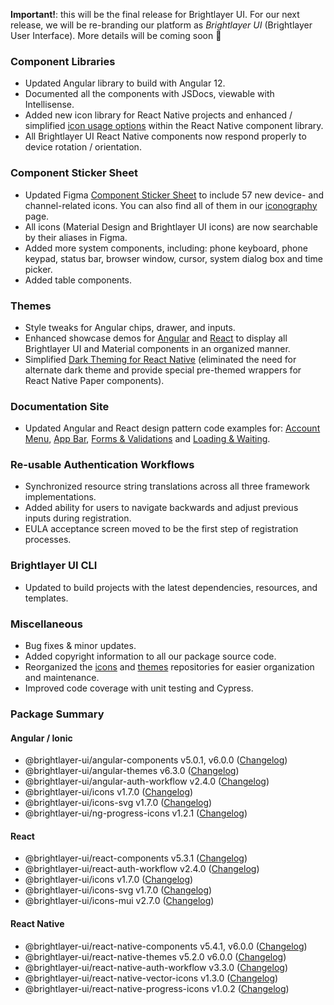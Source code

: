 **Important!**: this will be the final release for Brightlayer UI. For our next release, we will be re-branding our platform as _Brightlayer UI_ (Brightlayer User Interface). More details will be coming soon 🤗

### Component Libraries

-   Updated Angular library to build with Angular 12.
-   Documented all the components with JSDocs, viewable with Intellisense.
-   Added new icon library for React Native projects and enhanced / simplified [icon usage options](https://brightlayer-ui-components.github.io/react-native/?path=/info/components-documentation--icons) within the React Native component library.
-   All Brightlayer UI React Native components now respond properly to device rotation / orientation.

### Component Sticker Sheet

-   Updated Figma [Component Sticker Sheet](https://www.figma.com/community/file/1024360297793425107) to include 57 new device- and channel-related icons. You can also find all of them in our [iconography](/style/iconography) page.
-   All icons (Material Design and Brightlayer UI icons) are now searchable by their aliases in Figma.
-   Added more system components, including: phone keyboard, phone keypad, status bar, browser window, cursor, system dialog box and time picker.
-   Added table components.

### Themes

-   Style tweaks for Angular chips, drawer, and inputs.
-   Enhanced showcase demos for [Angular](https://github.com/brightlayer-ui/angular-showcase-demo/tree/master) and [React](https://github.com/brightlayer-ui/react-showcase-demo) to display all Brightlayer UI and Material components in an organized manner.
-   Simplified [Dark Theming for React Native](https://github.com/brightlayer-ui/react-native-themes/tree/master#dark-theme) (eliminated the need for alternate dark theme and provide special pre-themed wrappers for React Native Paper components).

### Documentation Site

-   Updated Angular and React design pattern code examples for: [Account Menu](/patterns/account-menu), [App Bar](/patterns/appbar), [Forms & Validations](/patterns/forms) and [Loading & Waiting](/patterns/loading).

### Re-usable Authentication Workflows

-   Synchronized resource string translations across all three framework implementations.
-   Added ability for users to navigate backwards and adjust previous inputs during registration.
-   EULA acceptance screen moved to be the first step of registration processes.

### Brightlayer UI CLI

-   Updated to build projects with the latest dependencies, resources, and templates.

### Miscellaneous

-   Bug fixes & minor updates.
-   Added copyright information to all our package source code.
-   Reorganized the [icons](https://github.com/brightlayer-ui/icons) and [themes](https://github.com/brightlayer-ui/themes) repositories for easier organization and maintenance.
-   Improved code coverage with unit testing and Cypress.

### Package Summary

#### Angular / Ionic

-   @brightlayer-ui/angular-components v5.0.1, v6.0.0 ([Changelog](https://github.com/brightlayer-ui/angular-component-library/releases))
-   @brightlayer-ui/angular-themes v6.3.0 ([Changelog](https://github.com/brightlayer-ui/angular-themes/releases))
-   @brightlayer-ui/angular-auth-workflow v2.4.0 ([Changelog](https://github.com/brightlayer-ui/angular-workflows/releases))
-   @brightlayer-ui/icons v1.7.0 ([Changelog](https://github.com/brightlayer-ui/icons/releases))
-   @brightlayer-ui/icons-svg v1.7.0 ([Changelog](https://github.com/brightlayer-ui/icons/releases))
-   @brightlayer-ui/ng-progress-icons v1.2.1 ([Changelog](https://github.com/brightlayer-ui/progress-icons/releases))

#### React

-   @brightlayer-ui/react-components v5.3.1 ([Changelog](https://github.com/brightlayer-ui/react-component-library/releases))
-   @brightlayer-ui/react-auth-workflow v2.4.0 ([Changelog](https://github.com/brightlayer-ui/react-workflows/releases))
-   @brightlayer-ui/icons v1.7.0 ([Changelog](https://github.com/brightlayer-ui/icons/releases))
-   @brightlayer-ui/icons-svg v1.7.0 ([Changelog](https://github.com/brightlayer-ui/icons/releases))
-   @brightlayer-ui/icons-mui v2.7.0 ([Changelog](https://github.com/brightlayer-ui/icons/releases))

#### React Native

-   @brightlayer-ui/react-native-components v5.4.1, v6.0.0 ([Changelog](https://github.com/brightlayer-ui/react-native-component-library/releases))
-   @brightlayer-ui/react-native-themes v5.2.0 v6.0.0 ([Changelog](https://github.com/brightlayer-ui/react-native-themes/releases))
-   @brightlayer-ui/react-native-auth-workflow v3.3.0 ([Changelog](https://github.com/brightlayer-ui/react-native-workflows/releases))
-   @brightlayer-ui/react-native-vector-icons v1.3.0 ([Changelog](https://github.com/brightlayer-ui/icons/releases))
-   @brightlayer-ui/react-native-progress-icons v1.0.2 ([Changelog](https://github.com/brightlayer-ui/progress-icons/releases))
